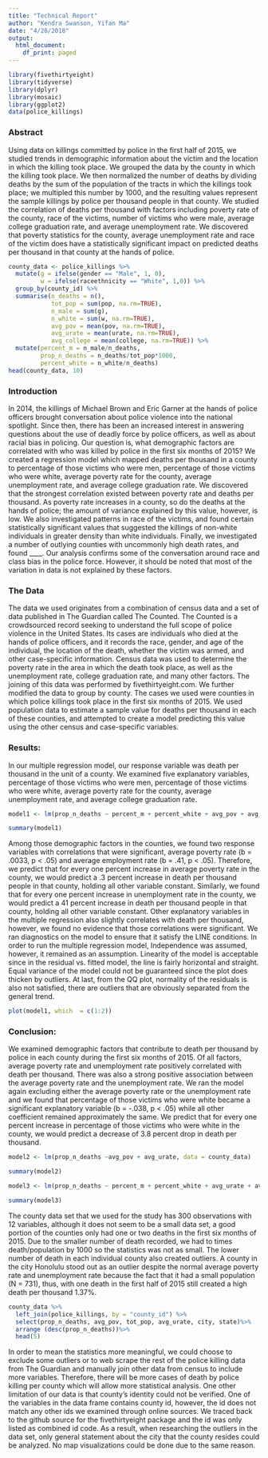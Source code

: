 ```yaml
---
title: "Technical Report"
author: "Kendra Swanson, Yifan Ma"
date: "4/28/2018"
output: 
  html_document:
    df_print: paged 
---
```


```r
library(fivethirtyeight)
library(tidyverse)
library(dplyr)
library(mosaic)
library(ggplot2)
data(police_killings)
```

### Abstract

  Using data on killings committed by police in the first half of 2015, we studied trends in demographic information about the victim and the location in which the killing took place. We grouped the data by the county in which the killing took place. We then normalized the number of deaths by dividing deaths by the sum of the population of the tracts in which the killings took place; we multipled this number by 1000, and the resulting values represent the sample killings by police per thousand people in that county. We studied the correlation of deaths per thousand with factors including poverty rate of the county, race of the victims, number of victims who were male, average college graduation rate, and average unemployment rate. We discovered that poverty statistics for the county, average unemployment rate and race of the victim does have a statistically significant impact on predicted deaths per thousand in that county at the hands of police.
  
```r
county_data <- police_killings %>%
  mutate(g = ifelse(gender == "Male", 1, 0),
         w = ifelse(raceethnicity == "White", 1,0)) %>%
  group_by(county_id) %>%
  summarise(n_deaths = n(),
            tot_pop = sum(pop, na.rm=TRUE), 
            n_male = sum(g),
            n_white = sum(w, na.rm=TRUE),
            avg_pov = mean(pov, na.rm=TRUE),
            avg_urate = mean(urate, na.rm=TRUE),
            avg_college = mean(college, na.rm=TRUE)) %>%
  mutate(percent_m = n_male/n_deaths, 
         prop_n_deaths = n_deaths/tot_pop*1000,
         percent_white = n_white/n_deaths)
head(county_data, 10)
```


### Introduction
  
  In 2014, the killings of Michael Brown and Eric Garner at the hands of police officers brought conversation about police violence into the national spotlight. Since then, there has been an increased interest in answering questions about the use of deadly force by police officers, as well as about racial bias in policing. Our question is, what demographic factors are correlated with who was killed by police in the first six months of 2015? We created a regression model which mapped deaths per thousand in a county to percentage of those victims who were men, percentage of those victims who were white, average poverty rate for the county, average unemployment rate, and average college graduation rate.
  We discovered that the strongest correlation existed between poverty rate and deaths per thousand. As poverty rate increases in a county, so do the deaths at the hands of police; the amount of variance explained by this value, however, is low. We also investigated patterns in race of the victims, and found certain statistically significant values that suggested the killings of non-white individuals in greater density than white individuals. Finally, we investigated a number of outlying counties with uncommonly high death rates, and found ____.
  Our analysis confirms some of the conversation around race and class bias in the police force. However, it should be noted that most of the variation in data is not explained by these factors. 
  

### The Data
  
  The data we used originates from a combination of census data and a set of data published in The Guardian called The Counted. The Counted is a crowdsourced record seeking to understand the full scope of police violence in the United States. Its cases are individuals who died at the hands of police officers, and it records the race, gender, and age of the individual, the location of the death, whether the victim was armed, and other case-specific information. Census data was used to determine the poverty rate in the area in which the death took place, as well as the unemployment rate, college graduation rate, and many other factors. The joining of this data was performed by fivethirtyeight.com.
  We further modified the data to group by county. The cases we used were counties in which police killings took place in the first six months of 2015. We used population data to estimate a sample value for deaths per thousand in each of these counties, and attempted to create a model predicting this value using the other census and case-specific variables.

### Results:

  In our multiple regression model, our response variable was death per thousand in the unit of a county. We examined five explanatory variables, percentage of those victims who were men, percentage of those victims who were white, average poverty rate for the county, average unemployment rate, and average college graduation rate.
  
```r
model1 <- lm(prop_n_deaths ~ percent_m + percent_white + avg_pov + avg_urate + avg_college, data = county_data)

summary(model1)
```
  
  Among those demographic factors in the counties, we found two response variables with correlations that were significant, average poverty rate (b = .0033, p < .05) and average employment rate (b = .41, p < .05). Therefore, we predict that for every one percent increase in average poverty rate in the county, we would predict a .3 percent increase in death per thousand people in that county, holding all other variable constant. Similarly, we found that for every one percent increase in unemployment rate in the county, we would predict a 41 percent increase in death per thousand people in that county, holding all other variable constant.
  Other explanatory variables in the multiple regression also slightly correlates with death per thousand, however, we found no evidence that those correlations were significant. 
  We ran diagnostics on the model to ensure that it satisfy the LINE conditions. In order to run the multiple regression model, Independence was assumed, however, it remained as an assumption. Linearity of the model is acceptable since in the residual vs. fitted model, the line is fairly horizontal and straight. Equal variance of the model could not be guaranteed since the plot does thicken by outliers. At last, from the QQ plot, normality of the residuals is also not satisfied, there are outliers that are obviously separated from the general trend.
  
```r
plot(model1, which  = c(1:2))
```

### Conclusion:

  We examined demographic factors that contribute to death per thousand by police in each county during the first six months of 2015. Of all factors, average poverty rate and unemployment rate positively correlated with death per thousand. There was also a strong positive association between the average poverty rate and the unemployment rate. We ran the model again excluding either the average poverty rate or the unemployment rate and we found that percentage of those victims who were white became a significant explanatory variable (b = -.038, p < .05) while all other coefficient remained approximately the same. We predict that for every one percent increase in percentage of those victims who were white in the county, we would predict a decrease of 3.8 percent drop in death per thousand. 
  
```r
model2 <- lm(prop_n_deaths ~avg_pov + avg_urate, data = county_data)

summary(model2)
```

```r
model3 <- lm(prop_n_deaths ~ percent_m + percent_white + avg_urate + avg_college, data = county_data)

summary(model3)
```
  
  The county data set that we used for the study has 300 observations with 12 variables, although it does not seem to be a small data set, a good portion of the  counties only had one or two deaths in the first six months of 2015. Due to the  smaller number of death recorded, we had to times death/population by 1000 so the statistics was not as small. The lower number of death in each individual county also created outliers. A county in the city Honolulu stood out as an outlier despite the normal average poverty rate and unemployment rate because the fact that it had a small population (N = 731), thus, with one death in the first half of 2015 still created a high death per thousand 1.37%. 
  
```r
county_data %>%
  left_join(police_killings, by = "county_id") %>%
  select(prop_n_deaths, avg_pov, tot_pop, avg_urate, city, state)%>%
  arrange (desc(prop_n_deaths))%>%
  head(5)
```
  
In order to mean the statistics more meaningful, we could choose to exclude some outliers or to web scrape the rest of the police killing data from The Guardian and manually join other data from census to include more variables. Therefore, there will be more cases of death by police killing per county which will allow more statistical analysis.
  One other limitation of our data is that county’s identity could not be verified. One of the variables in the data frame contains county id, however, the id does not match any other ids we examined through online sources. We traced back to the github source for the fivethirtyeight package and the id was only listed as combined id code.  As a result, when researching the outliers in the data set, only general statement about the city that the county resides could be analyzed. No map visualizations could be done due to the same reason.



